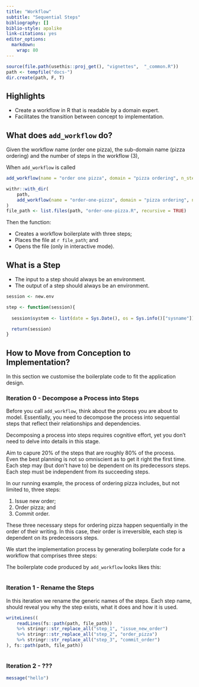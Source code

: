 ---
title: "Workflow"
subtitle: "Sequential Steps"
bibliography: []
biblio-style: apalike
link-citations: yes
editor_options: 
  markdown: 
    wrap: 80
---

```{r, include = FALSE}
source(file.path(usethis::proj_get(), "vignettes",  "_common.R"))
path <- tempfile("docs-")
dir.create(path, F, T)
```

## Highlights

* Create a workflow in R that is readable by a domain expert.
* Facilitates the transition between concept to implementation.

## What does `add_workflow` do?

Given the workflow name (order one pizza), the sub-domain name (pizza ordering)
and the number of steps in the workflow (3),

When `add_workflow` is called

```{r, eval = FALSE, echo = TRUE}
add_workflow(name = "order one pizza", domain = "pizza ordering", n_step = 3)
```

```{r, eval = TRUE, echo = FALSE}
withr::with_dir(
    path,
    add_workflow(name = "order-one-pizza", domain = "pizza ordering", n_step = 3)
)
file_path <- list.files(path, "order-one-pizza.R", recursive = TRUE)
```

Then the function:

-   Creates a workflow boilerplate with three steps;
-   Places the file at `r file_path`; and
-   Opens the file (only in interactive mode).

## What is a Step

* The input to a step should always be an environment.
* The output of a step should always be an environment.

```{r, eval=FALSE, echo=TRUE}
session <- new.env

step <- function(session){
  
  session$system <- list(date = Sys.Date(), os = Sys.info()["sysname"])

  return(session)
}
```

## How to Move from Conception to Implementation?

In this section we customise the boilerplate code to fit the application design.

### Iteration 0 - Decompose a Process into Steps

Before you call `add_workflow`, think about the process you are about to model.
Essentially, you need to decompose the process into sequential steps that
reflect their relationships and dependencies.

<!-- Steps are formed in the imperative -->

Decomposing a process into steps requires cognitive effort, yet you don't need
to delve into details in this stage.


```{=html}
<div class="alert alert-info" <strong="">
Aim to capure 20% of the steps that are roughly 80% of the process. 
</div>
```

```{=html}
<div class="alert alert-warning" <strong="">
Even the best planning is not so omniscient as to get it right the first time.
</div>
```

```{=html}
<div class="alert alert-danger" <strong="">
Each step may (but don't have to) be dependent on its predecessors steps.<br>
Each step must be independent from its succeeding steps.
</div>
```



In our running example, the process of ordering pizza includes, but not limited
to, three steps:

1.  Issue new order;
2.  Order pizza; and
3.  Commit order.

These three necessary steps for ordering pizza happen sequentially in the order
of their writing. In this case, their order is irreversible, each step is
dependent on its predecessors steps.

We start the implementation process by generating boilerplate code for a
workflow that comprises three steps:

The boilerplate code produced by `add_workflow` looks likes this:

```{r code = readLines(fs::path(path, file_path)), eval=FALSE, echo=TRUE}
```

### Iteration 1 - Rename the Steps

In this iteration we rename the generic names of the steps. Each step name,
should reveal you why the step exists, what it does and how it is used.

<!-- naming convention -->

```{r}
writeLines((
    readLines(fs::path(path, file_path))
    %>% stringr::str_replace_all("step_1", "issue_new_order")
    %>% stringr::str_replace_all("step_2", "order_pizza")
    %>% stringr::str_replace_all("step_3", "commit_order")
), fs::path(path, file_path))
```

```{r code = readLines(fs::path(path, file_path)), eval=FALSE, echo=TRUE}
```

<!-- What makes for a good step name? -->

<!-- If this is your first workflow in the project, strive to create as few elements -->

<!-- as possible, and yet have most of the different element types appear once. For -->

<!-- example, if your domain requires you to fit regression models to five target -->

<!-- variables, that is, you need five model objects, then start by modelling a -->

<!-- single model. Yet, include all the necessary steps to fit the single model. In -->

<!-- this case you may want to have the following steps: -->

### Iteration 2 - ???

<!-- A step is a collection of tasks -->

```{r, message=TRUE}
message("hello")
```
